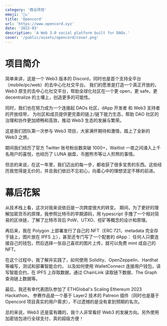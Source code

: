 ```yaml
---
category: '商业项目'
emoji: '🏴‍☠️'
title: 'Opencord'
url: 'https://www.opencord.xyz'
date: '2022-03'
description: 'A Web 3.0 social platform built for DAOs.'
cover: '/public/assets/opencord/cover.png'
---
```


# 项目简介

简单来讲，这是一个 Web3 版本的 Discord，同时也是首个支持全平台（mobile/pc/web）的去中心化社交平台。
我们的愿景是打造一个真正开放的，Web3 原生的去中心化社交平台，帮助全球化社区在一个更 open，更 safe，更 decentralize 的土壤上，创造更多的可能性。

同时，我们也在努力成为一个连接起 DAOs 社区，dApp 开发者 和 Web3 支持者的开放纽带，
为社区和成员提供更完善的链上/链下能力生态，帮助 DAO 社区的治理和协作更加顺畅和高效，推动 Web3 生态的发展与繁荣。

这是我们团队第一次参与 Web3 项目，大家满怀期待和激情，踏上了全新的 Web3 之旅。

期间我们经历了官方 Twitter 账号粉丝数突破 1000+，Waitlist 一夜之间涌入上千名用户的喜悦，也经历了 LUNA 崩盘，币圈熊市等让人煎熬的事情。

但总的来说，在这一年里，我们迈出的每一步，都收获了很多宝贵的东西。这些经历我觉得是无价的，并且我们依旧不忘初心，向着心中的理想坚定不移的前进。

# 幕后花絮

从技术栈上看，这次对我来说依旧是一次跨度很大的转变。
期间，为了更好的理解加密货币的原理，我参照比特币的早期源码，用 typescript 手撸了一个相对简易的区块链，了解了比特币背后 PoW、UTXO、挖矿等概念的设计和原理。

再后来，我在 Polygon 上部署发行了自己的 NFT（ERC 721，metadata 完全存于链上，图片放在 IPFS 上），甚至还专门写了一个配套的 dApp：
任何人只要连接自己的钱包，然后选择一张自己喜欢的图片上传，就可以免费 mint 成自己的 NFT。

在这个过程中，我了解并实践了，如何使用 Solidity、OpenZeppelin、Hardhat 等编写，测试和部署智能合约，
以及如何使用 WalletConnect 连接用户钱包，读写智能合约，在 IPFS 上存取数据，通过 ChainLink 读取链下数据、The Graph 查询链上数据等。

最后，我还有幸代表团队参加了 ETHGlobal's Scaling Ethereum 2023 Hackathon，
参赛作品是一个基于 Layer2 技术的 Patreon 插件（同时也是基于 Opencord 项目真实的用户需求），不过遗憾的是没有拿到预期的名次。

总的来说，Web3 还是蛮有趣的，我个人非常看好 Web3 的发展方向。另外使用加密钱包进行全球支付，真的超级方便！
